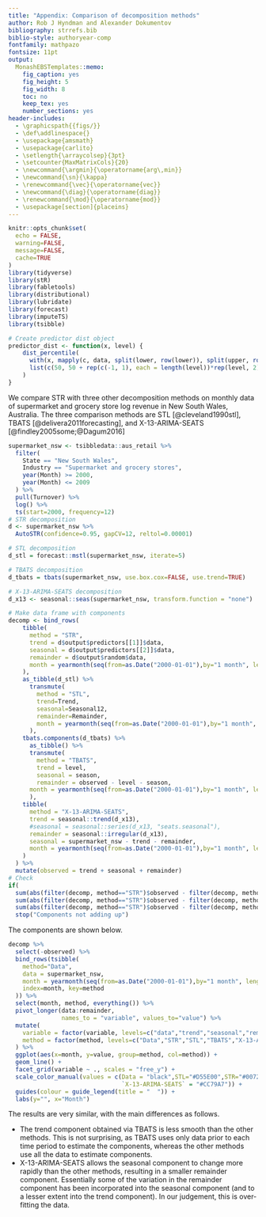 ```yaml
---
title: "Appendix: Comparison of decomposition methods"
author: Rob J Hyndman and Alexander Dokumentov
bibliography: strrefs.bib
biblio-style: authoryear-comp
fontfamily: mathpazo
fontsize: 11pt
output:
  MonashEBSTemplates::memo:
    fig_caption: yes
    fig_height: 5
    fig_width: 8
    toc: no
    keep_tex: yes
    number_sections: yes
header-includes:
  - \graphicspath{{figs/}}
  - \def\addlinespace{}
  - \usepackage{amsmath}
  - \usepackage{carlito}
  - \setlength{\arraycolsep}{3pt}
  - \setcounter{MaxMatrixCols}{20}
  - \newcommand{\argmin}{\operatorname{arg\,min}}
  - \newcommand{\sn}{\kappa}
  - \renewcommand{\vec}{\operatorname{vec}}
  - \newcommand{\diag}{\operatorname{diag}}
  - \renewcommand{\mod}{\operatorname{mod}}
  - \usepackage[section]{placeins}
---
```


```r
knitr::opts_chunk$set(
  echo = FALSE,
  warning=FALSE,
  message=FALSE,
  cache=TRUE
)
library(tidyverse)
library(stR)
library(fabletools)
library(distributional)
library(lubridate)
library(forecast)
library(imputeTS)
library(tsibble)

# Create predictor dist object
predictor_dist <- function(x, level) {
    dist_percentile(
      with(x, mapply(c, data, split(lower, row(lower)), split(upper, row(upper)), SIMPLIFY = FALSE)),
      list(c(50, 50 + rep(c(-1, 1), each = length(level))*rep(level, 2)/2))
    )
}
```

We compare STR with three other decomposition methods on monthly data of supermarket and grocery store log revenue in New South Wales, Australia. The three comparison methods are STL [@cleveland1990stl], TBATS [@delivera2011forecasting], and X-13-ARIMA-SEATS [@findley2005some;@Dagum2016]

```r
supermarket_nsw <- tsibbledata::aus_retail %>%
  filter(
    State == "New South Wales",
    Industry == "Supermarket and grocery stores",
    year(Month) >= 2000,
    year(Month) <= 2009
  ) %>%
  pull(Turnover) %>% 
  log() %>%
  ts(start=2000, frequency=12)
# STR decomposition
d <- supermarket_nsw %>%
  AutoSTR(confidence=0.95, gapCV=12, reltol=0.00001)

# STL decomposition
d_stl = forecast::mstl(supermarket_nsw, iterate=5)

# TBATS decomposition
d_tbats = tbats(supermarket_nsw, use.box.cox=FALSE, use.trend=TRUE)

# X-13-ARIMA-SEATS decomposition
d_x13 <- seasonal::seas(supermarket_nsw, transform.function = "none")

# Make data frame with components
decomp <- bind_rows(
    tibble(
      method = "STR",
      trend = d$output$predictors[[1]]$data,
      seasonal = d$output$predictors[[2]]$data,
      remainder = d$output$random$data,
      month = yearmonth(seq(from=as.Date("2000-01-01"),by="1 month", length=120))
    ),
    as_tibble(d_stl) %>%
      transmute(
        method = "STL",
        trend=Trend, 
        seasonal=Seasonal12, 
        remainder=Remainder,
        month = yearmonth(seq(from=as.Date("2000-01-01"),by="1 month", length=120))
      ),
    tbats.components(d_tbats) %>%
      as_tibble() %>%
      transmute(
        method = "TBATS",
        trend = level,
        seasonal = season,
        remainder = observed - level - season,
      month = yearmonth(seq(from=as.Date("2000-01-01"),by="1 month", length=120))
      ),
    tibble(
      method = "X-13-ARIMA-SEATS",
      trend = seasonal::trend(d_x13),
      #seasonal = seasonal::series(d_x13, "seats.seasonal"),
      remainder = seasonal::irregular(d_x13),
      seasonal = supermarket_nsw - trend - remainder,
      month = yearmonth(seq(from=as.Date("2000-01-01"),by="1 month", length=120))
    )
  ) %>%
  mutate(observed = trend + seasonal + remainder)
# Check
if(
  sum(abs(filter(decomp, method=="STR")$observed - filter(decomp, method=="STL")$observed)) +
  sum(abs(filter(decomp, method=="STR")$observed - filter(decomp, method=="TBATS")$observed)) +
  sum(abs(filter(decomp, method=="STR")$observed - filter(decomp, method=="X-13-ARIMA-SEATS")$observed)) > 1e-10)
  stop("Components not adding up")
```

The components are shown below.

```r
decomp %>%
  select(-observed) %>%
  bind_rows(tsibble(
    method="Data",
    data = supermarket_nsw,
    month = yearmonth(seq(from=as.Date("2000-01-01"),by="1 month", length=120)),
    index=month, key=method
  )) %>%
  select(month, method, everything()) %>%
  pivot_longer(data:remainder, 
               names_to = "variable", values_to="value") %>%
  mutate(
    variable = factor(variable, levels=c("data","trend","seasonal","remainder")),
    method = factor(method, levels=c("Data","STR","STL","TBATS","X-13-ARIMA-SEATS"))
  ) %>%
  ggplot(aes(x=month, y=value, group=method, col=method)) +
  geom_line() +
  facet_grid(variable ~ ., scales = "free_y") +
  scale_color_manual(values = c(Data = "black",STL="#D55E00",STR="#0072B2",TBATS="#009E73",
                                `X-13-ARIMA-SEATS` = "#CC79A7")) +
  guides(colour = guide_legend(title = "  ")) +
  labs(y="", x="Month")
```

The results are very similar, with the main differences as follows.

  * The trend component obtained via TBATS is less smooth than the other methods. This is not surprising, as TBATS uses only data prior to each time period to estimate the components, whereas the other methods use all the data to estimate components.
  * X-13-ARIMA-SEATS allows the seasonal component to change more rapidly than the other methods, resulting in a smaller remainder component. Essentially some of the variation in the remainder component has been incorporated into the seasonal component (and to a lesser extent into the trend component). In our judgement, this is over-fitting the data.

